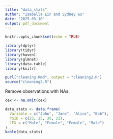 ```yaml
---
title: "data_stats"
author: "Isabella Lin and Sydney Gu"
date: "2025-03-10"
output: pdf_document
---
```


```r
knitr::opts_chunk$set(echo = TRUE)
```

```r
library(dplyr)
library(tidyr)
library(haven)
library(glmnet)
library(data.table)
library(knitr)
```

```r
purl("cleaning.Rmd", output = "cleaning2.R")
source("cleaning2.R")
```

Remove observations with NAs:
```r
cex <- na.omit(cex)
```

```r
data_stats <- data.frame(
  Variable = c("John", "Jane", "Alice", "Bob"),
  PSID = c(23, 25, 30, 22),
  CEX = c("Male", "Female", "Female", "Male")
)
kable(data_stats)

```